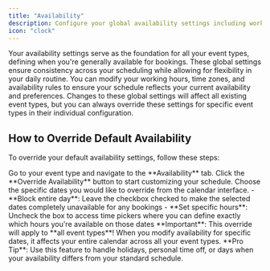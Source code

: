 ```yaml
---
title: "Availability"
description: Configure your global availability settings including working hours and time zones that apply across all your event types.
icon: "clock"
---
```


Your availability settings serve as the foundation for all your event types, defining when you're generally available for bookings. These global settings ensure consistency across your scheduling while allowing for flexibility in your daily routine. You can modify your working hours, time zones, and availability rules to ensure your schedule reflects your current availability and preferences. Changes to these global settings will affect all existing event types, but you can always override these settings for specific event types in their individual configuration.

## How to Override Default Availability

To override your default availability settings, follow these steps:

<Steps>
  <Step title="Navigate to edit Event Type">
    Go to your event type and navigate to the **Availability** tab.
  </Step>
  <Step title="Enable Override">
    Click the **Override Availability** button to start customizing your
    schedule.
  </Step>
  <Step title="Select Dates">
    Choose the specific dates you would like to override from the calendar
    interface.
  </Step>
  <Step title="Configure Availability">
    - **Block entire day**: Leave the checkbox checked to make the selected
    dates completely unavailable for any bookings
    - **Set specific hours**:
    Uncheck the box to access time pickers where you can define exactly which
    hours you're available on those dates

  </Step>
</Steps>

<Warning>
  **Important**: This override will apply to **all event types**! When you
  modify availability for specific dates, it affects your entire calendar across
  all your event types.
</Warning>

<Info>
  **Pro Tip**: Use this feature to handle holidays, personal time off, or days
  when your availability differs from your standard schedule.
</Info>
